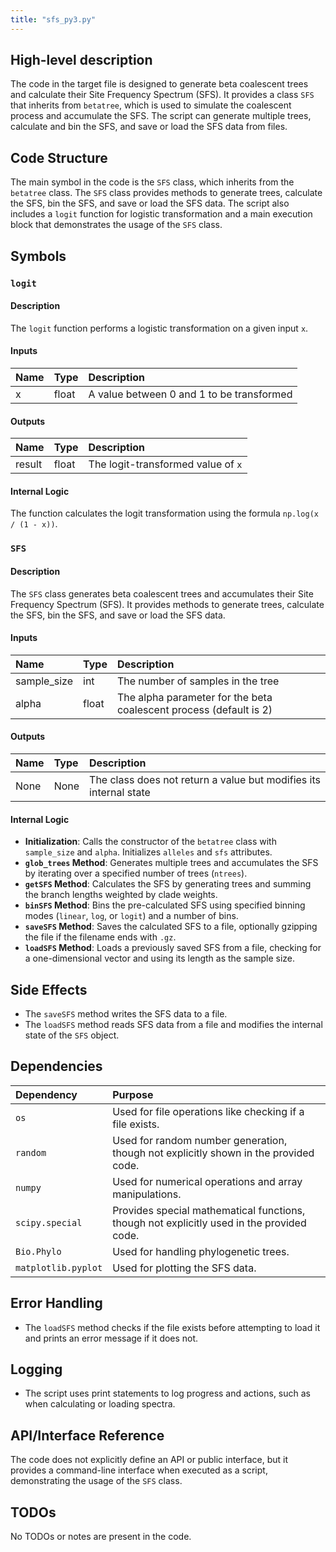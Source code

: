 ```yaml
---
title: "sfs_py3.py"
---
```


## High-level description

The code in the target file is designed to generate beta coalescent trees and calculate their Site Frequency Spectrum (SFS). It provides a class `SFS` that inherits from `betatree`, which is used to simulate the coalescent process and accumulate the SFS. The script can generate multiple trees, calculate and bin the SFS, and save or load the SFS data from files.

## Code Structure

The main symbol in the code is the `SFS` class, which inherits from the `betatree` class. The `SFS` class provides methods to generate trees, calculate the SFS, bin the SFS, and save or load the SFS data. The script also includes a `logit` function for logistic transformation and a main execution block that demonstrates the usage of the `SFS` class.

## Symbols

### `logit`
#### Description
The `logit` function performs a logistic transformation on a given input `x`.

#### Inputs
| Name | Type | Description |
|:-----|:-----|:------------|
| x | float | A value between 0 and 1 to be transformed |

#### Outputs
| Name | Type | Description |
|:-----|:-----|:------------|
| result | float | The logit-transformed value of `x` |

#### Internal Logic
The function calculates the logit transformation using the formula `np.log(x / (1 - x))`.

### `SFS`
#### Description
The `SFS` class generates beta coalescent trees and accumulates their Site Frequency Spectrum (SFS). It provides methods to generate trees, calculate the SFS, bin the SFS, and save or load the SFS data.

#### Inputs
| Name | Type | Description |
|:-----|:-----|:------------|
| sample_size | int | The number of samples in the tree |
| alpha | float | The alpha parameter for the beta coalescent process (default is 2) |

#### Outputs
| Name | Type | Description |
|:-----|:-----|:------------|
| None | None | The class does not return a value but modifies its internal state |

#### Internal Logic
- **Initialization**: Calls the constructor of the `betatree` class with `sample_size` and `alpha`. Initializes `alleles` and `sfs` attributes.
- **`glob_trees` Method**: Generates multiple trees and accumulates the SFS by iterating over a specified number of trees (`ntrees`).
- **`getSFS` Method**: Calculates the SFS by generating trees and summing the branch lengths weighted by clade weights.
- **`binSFS` Method**: Bins the pre-calculated SFS using specified binning modes (`linear`, `log`, or `logit`) and a number of bins.
- **`saveSFS` Method**: Saves the calculated SFS to a file, optionally gzipping the file if the filename ends with `.gz`.
- **`loadSFS` Method**: Loads a previously saved SFS from a file, checking for a one-dimensional vector and using its length as the sample size.

## Side Effects
- The `saveSFS` method writes the SFS data to a file.
- The `loadSFS` method reads SFS data from a file and modifies the internal state of the `SFS` object.

## Dependencies

| Dependency | Purpose |
|:-----------|:--------|
| `os` | Used for file operations like checking if a file exists. |
| `random` | Used for random number generation, though not explicitly shown in the provided code. |
| `numpy` | Used for numerical operations and array manipulations. |
| `scipy.special` | Provides special mathematical functions, though not explicitly used in the provided code. |
| `Bio.Phylo` | Used for handling phylogenetic trees. |
| `matplotlib.pyplot` | Used for plotting the SFS data. |

## Error Handling
- The `loadSFS` method checks if the file exists before attempting to load it and prints an error message if it does not.

## Logging
- The script uses print statements to log progress and actions, such as when calculating or loading spectra.

## API/Interface Reference
The code does not explicitly define an API or public interface, but it provides a command-line interface when executed as a script, demonstrating the usage of the `SFS` class.

## TODOs
No TODOs or notes are present in the code.